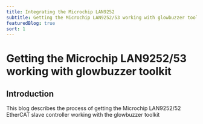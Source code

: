 ```yaml
---
title: Integrating the Microchip LAN9252
subtitle: Getting the Microchip LAN9252/53 working with glowbuzzer toolkit
featuredBlog: true
sort: 1
---
```


# Getting the Microchip LAN9252/53 working with glowbuzzer toolkit

## Introduction

<TitleImage image={lan9252} alt="LAN9252"/>

This blog describes the process of getting the Microchip LAN9252/52 EtherCAT slave controller working with the glowbuzzer toolkit

